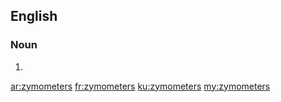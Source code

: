 ==English==

===Noun===
{{head|en|noun plural form}}

# {{plural of|zymometer|lang=en}}

[[ar:zymometers]]
[[fr:zymometers]]
[[ku:zymometers]]
[[my:zymometers]]